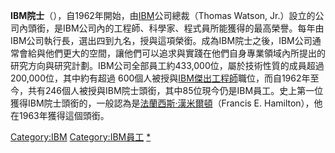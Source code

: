 {{multiple issues|
{{copyedit|time=2013-07-18T06:00:40+00:00}}
{{expand|time=2013-07-18T06:00:40+00:00}}
{{expert|time=2013-07-18T06:00:40+00:00}}
{{unreferenced|time=2013-07-18T06:00:40+00:00}}
}}
'''IBM院士'''（{{lang-en|IBM Fellow}}），自1962年開始，由[[IBM|IBM]]公司總裁{{Link-en|小湯瑪士·華生|Thomas Watson, Jr.}}（Thomas Watson, Jr.）設立的公司內頭銜，是IBM公司內的工程師、科學家、程式員所能獲得的最高榮譽。每年由IBM公司執行長，選出四到九名，授與這項榮銜。成為IBM院士之後，IBM公司通常會給與他們更大的空間，讓他們可以追求與實踐在他們自身專業領域內所提出的研究方向與研究計劃。IBM公司全部員工約433,000位，屬於技術性質的成員超過 200,000位，其中約有超過 600個人被授與[[IBM傑出工程師|IBM傑出工程師]]職位，而自1962年至今，共有246個人被授與IBM院士頭銜，其中85位現今仍是IBM員工。史上第一位獲得IBM院士頭銜的，一般認為是[[法蘭西斯·漢米爾頓|法蘭西斯·漢米爾頓]]（Francis E. Hamilton），他在1963年獲得這個頭銜。

[[Category:IBM|Category:IBM]]
[[Category:IBM員工|Category:IBM員工]]
[[Category:IBM院士|*]]